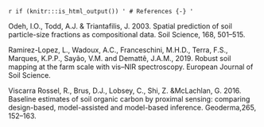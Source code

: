 `r if (knitr:::is_html_output()) '
# References {-}
'`

Odeh, I.O., Todd, A.J. & Triantafilis, J. 2003. Spatial prediction of soil particle-size fractions as compositional data. Soil Science, 168, 501–515.

Ramirez-Lopez, L., Wadoux, A.C., Franceschini, M.H.D., Terra, F.S., Marques, K.P.P., Sayão, V.M. and Demattê, J.A.M., 2019. Robust soil mapping at the farm scale with vis–NIR spectroscopy. European Journal of Soil Science.

Viscarra Rossel, R., Brus, D.J., Lobsey, C., Shi, Z. &McLachlan, G. 2016. Baseline estimates of soil organic carbon by proximal sensing: comparing design-based, model-assisted and model-based inference. Geoderma,265, 152–163.

